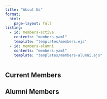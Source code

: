 ```yaml
---
title: "About Us"
format:
  html:
    page-layout: full
listing:
  - id: members-active
    contents: "members.yaml"
    template: "templates/members.ejs"
  - id: members-alumni
    contents: "members.yaml"
    template: "templates/members-alumni.ejs"
---
```


## Current Members

::: {#members-active}
:::

## Alumni Members

::: {#members-alumni}
:::
